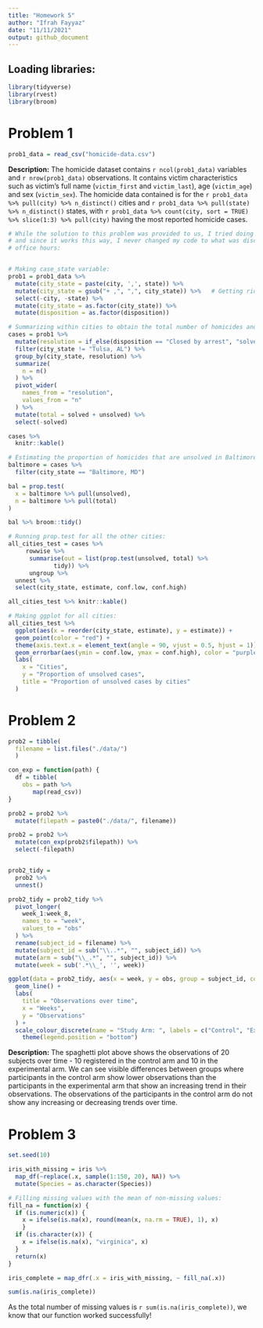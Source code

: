 ```yaml
---
title: "Homework 5"
author: "Ifrah Fayyaz"
date: "11/11/2021"
output: github_document
---
```


## Loading libraries:

```r
library(tidyverse)
library(rvest)
library(broom)
```


# Problem 1

```r
prob1_data = read_csv("homicide-data.csv")
```

**Description:**
The homicide dataset contains ``r ncol(prob1_data)`` variables and ``r nrow(prob1_data)`` observations. It contains victim characteristics such as victim's full name (`victim_first` and `victim_last`), age (`victim_age`) and sex (`victim_sex`). The homicide data contained is for the ``r prob1_data %>% pull(city) %>% n_distinct()`` cities and ``r prob1_data %>% pull(state) %>% n_distinct()`` states, with ``r prob1_data %>% count(city, sort = TRUE) %>% slice(1:3) %>% pull(city)`` having the most reported homicide cases. 


```r
# While the solution to this problem was provided to us, I tried doing it on my own 
# and since it works this way, I never changed my code to what was discussed in the 
# office hours:


# Making case_state variable:
prob1 = prob1_data %>%
  mutate(city_state = paste(city, ',', state)) %>%
  mutate(city_state = gsub("+ ,", ",", city_state)) %>%   # Getting rid of whitespace before comma
  select(-city, -state) %>%
  mutate(city_state = as.factor(city_state)) %>%
  mutate(disposition = as.factor(disposition))

# Summarizing within cities to obtain the total number of homicides and the number of unsolved homicides:
cases = prob1 %>% 
  mutate(resolution = if_else(disposition == "Closed by arrest", "solved", "unsolved")) %>%
  filter(city_state != "Tulsa, AL") %>%
  group_by(city_state, resolution) %>%
  summarize(
    n = n()
  ) %>%
  pivot_wider(
    names_from = "resolution",
    values_from = "n"
  ) %>%
  mutate(total = solved + unsolved) %>%
  select(-solved) 

cases %>%
  knitr::kable()

# Estimating the proportion of homicides that are unsolved in Baltimore, MD:
baltimore = cases %>%
  filter(city_state == "Baltimore, MD") 

bal = prop.test(
  x = baltimore %>% pull(unsolved),
  n = baltimore %>% pull(total)
)

bal %>% broom::tidy()

# Running prop.test for all the other cities:
all_cities_test = cases %>%
     rowwise %>%
      summarise(out = list(prop.test(unsolved, total) %>%
             tidy)) %>%
      ungroup %>%
  unnest %>%
  select(city_state, estimate, conf.low, conf.high)

all_cities_test %>% knitr::kable()

# Making ggplot for all cities:
all_cities_test %>%
  ggplot(aes(x = reorder(city_state, estimate), y = estimate)) +
  geom_point(color = "red") +
  theme(axis.text.x = element_text(angle = 90, vjust = 0.5, hjust = 1)) +
  geom_errorbar(aes(ymin = conf.low, ymax = conf.high), color = "purple") +
  labs(
    x = "Cities",
    y = "Proportion of unsolved cases",
    title = "Proportion of unsolved cases by cities"
  )
```


# Problem 2

```r
prob2 = tibble(
  filename = list.files("./data/")
  )

con_exp = function(path) {
  df = tibble(
    obs = path %>%
       map(read_csv))
}

prob2 = prob2 %>%
  mutate(filepath = paste0("./data/", filename)) 

prob2 = prob2 %>%
  mutate(con_exp(prob2$filepath)) %>%
  select(-filepath)


prob2_tidy = 
  prob2 %>%
  unnest() 

prob2_tidy = prob2_tidy %>%
  pivot_longer(
    week_1:week_8,
    names_to = "week",
    values_to = "obs"
  ) %>%
  rename(subject_id = filename) %>%
  mutate(subject_id = sub("\\..*", "", subject_id)) %>%
  mutate(arm = sub("\\_.*", "", subject_id)) %>%
  mutate(week = sub('.*\\_', '', week)) 

ggplot(data = prob2_tidy, aes(x = week, y = obs, group = subject_id, color = arm)) + 
  geom_line() +
  labs(
    title = "Observations over time",
    x = "Weeks",
    y = "Observations"
  ) + 
  scale_colour_discrete(name = "Study Arm: ", labels = c("Control", "Experimental")) + 
    theme(legend.position = "bottom")
```

**Description:**
The spaghetti plot above shows the observations of 20 subjects over time - 10 registered in the control arm and 10 in the experimental arm. We can see visible differences between groups where participants in the control arm show lower observations than the participants in the experimental arm that show an increasing trend in their observations. The observations of the participants in the control arm do not show any increasing or decreasing trends over time. 


# Problem 3

```r
set.seed(10)

iris_with_missing = iris %>% 
  map_df(~replace(.x, sample(1:150, 20), NA)) %>%
  mutate(Species = as.character(Species))

# Filling missing values with the mean of non-missing values:
fill_na = function(x) {
  if (is.numeric(x)) {
    x = ifelse(is.na(x), round(mean(x, na.rm = TRUE), 1), x)
    }
  if (is.character(x)) {
    x = ifelse(is.na(x), "virginica", x)
  }
  return(x)
}

iris_complete = map_dfr(.x = iris_with_missing, ~ fill_na(.x))

sum(is.na(iris_complete))
```

As the total number of missing values is ``r sum(is.na(iris_complete))``, we know that our function worked successfully!
